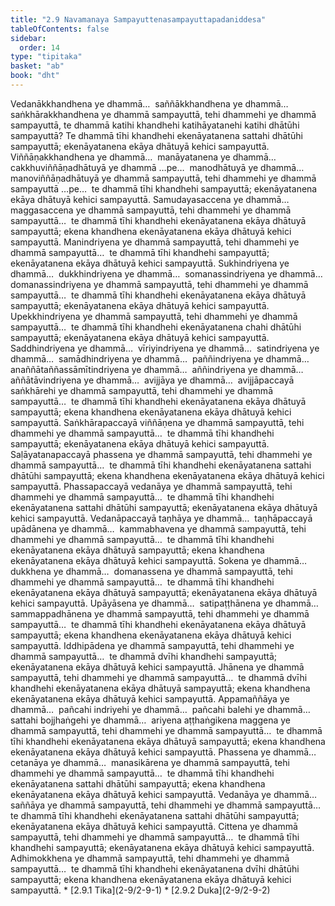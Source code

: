 ```yaml
---
title: "2.9 Navamanaya Sampayuttenasampayuttapadaniddesa"
tableOfContents: false
sidebar:
  order: 14
type: "tipitaka"
basket: "ab"
book: "dht"
---
```



<DynamicBreadcrumb />

<Division number="319" book="dht" bookNo="31" page="59">

<Paragraph number="405" book="dht">
Vedanākkhandhena ye dhammā…  saññākkhandhena ye dhammā…  saṅkhārakkhandhena ye dhammā sampayuttā, tehi dhammehi ye dhammā sampayuttā, te dhammā katihi khandhehi katihāyatanehi katihi dhātūhi sampayuttā? Te dhammā tīhi khandhehi ekenāyatanena sattahi dhātūhi sampayuttā; ekenāyatanena ekāya dhātuyā kehici sampayuttā.


</Paragraph>

</Division>
<Division number="320" book="dht" bookNo="31" page="59">

<Paragraph number="406" book="dht">
Viññāṇakkhandhena ye dhammā…  manāyatanena ye dhammā…  cakkhuviññāṇadhātuyā ye dhammā …pe…  manodhātuyā ye dhammā…  manoviññāṇadhātuyā ye dhammā sampayuttā, tehi dhammehi ye dhammā sampayuttā …pe…  te dhammā tīhi khandhehi sampayuttā; ekenāyatanena ekāya dhātuyā kehici sampayuttā.


</Paragraph>

</Division>
<Division number="321" book="dht" bookNo="31" page="59">

<Paragraph number="407" book="dht">
Samudayasaccena ye dhammā…  maggasaccena ye dhammā sampayuttā, tehi dhammehi ye dhammā sampayuttā…  te dhammā tīhi khandhehi ekenāyatanena ekāya dhātuyā sampayuttā; ekena khandhena ekenāyatanena ekāya dhātuyā kehici sampayuttā.


</Paragraph>

</Division>
<Division number="322" book="dht" bookNo="31" page="59">

<Paragraph number="408" book="dht">
Manindriyena ye dhammā sampayuttā, tehi dhammehi ye dhammā sampayuttā…  te dhammā tīhi khandhehi sampayuttā; ekenāyatanena ekāya dhātuyā kehici sampayuttā.


</Paragraph>

</Division>
<Division number="323" book="dht" bookNo="31" page="59">

<Paragraph number="409" book="dht">
Sukhindriyena ye dhammā…  dukkhindriyena ye dhammā…  somanassindriyena ye dhammā…  domanassindriyena ye dhammā sampayuttā, tehi dhammehi ye dhammā sampayuttā…  te dhammā tīhi khandhehi ekenāyatanena ekāya dhātuyā sampayuttā; ekenāyatanena ekāya dhātuyā kehici sampayuttā.


</Paragraph>

</Division>
<Division number="324" book="dht" bookNo="31" page="59">

<Paragraph number="410" book="dht">
Upekkhindriyena ye dhammā sampayuttā, tehi dhammehi ye dhammā sampayuttā…  te dhammā tīhi khandhehi ekenāyatanena chahi dhātūhi sampayuttā; ekenāyatanena ekāya dhātuyā kehici sampayuttā.


</Paragraph>

</Division>
<Division number="325" book="dht" bookNo="31" page="60">

<Paragraph number="411" book="dht">
Saddhindriyena ye dhammā…  vīriyindriyena ye dhammā…  satindriyena ye dhammā…  samādhindriyena ye dhammā…  paññindriyena ye dhammā…  anaññātaññassāmītindriyena ye dhammā…  aññindriyena ye dhammā…  aññātāvindriyena ye dhammā…  avijjāya ye dhammā…  avijjāpaccayā saṅkhārehi ye dhammā sampayuttā, tehi dhammehi ye dhammā sampayuttā…  te dhammā tīhi khandhehi ekenāyatanena ekāya dhātuyā sampayuttā; ekena khandhena ekenāyatanena ekāya dhātuyā kehici sampayuttā.


</Paragraph>

</Division>
<Division number="326" book="dht" bookNo="31" page="60">

<Paragraph number="412" book="dht">
Saṅkhārapaccayā viññāṇena ye dhammā sampayuttā, tehi dhammehi ye dhammā sampayuttā…  te dhammā tīhi khandhehi sampayuttā; ekenāyatanena ekāya dhātuyā kehici sampayuttā.


</Paragraph>

</Division>
<Division number="327" book="dht" bookNo="31" page="60">

<Paragraph number="413" book="dht">
Saḷāyatanapaccayā phassena ye dhammā sampayuttā, tehi dhammehi ye dhammā sampayuttā…  te dhammā tīhi khandhehi ekenāyatanena sattahi dhātūhi sampayuttā; ekena khandhena ekenāyatanena ekāya dhātuyā kehici sampayuttā.


</Paragraph>

</Division>
<Division number="328" book="dht" bookNo="31" page="60">

<Paragraph number="414" book="dht">
Phassapaccayā vedanāya ye dhammā sampayuttā, tehi dhammehi ye dhammā sampayuttā…  te dhammā tīhi khandhehi ekenāyatanena sattahi dhātūhi sampayuttā; ekenāyatanena ekāya dhātuyā kehici sampayuttā.


</Paragraph>

</Division>
<Division number="329" book="dht" bookNo="31" page="60">

<Paragraph number="415" book="dht">
Vedanāpaccayā taṇhāya ye dhammā…  taṇhāpaccayā upādānena ye dhammā…  kammabhavena ye dhammā sampayuttā, tehi dhammehi ye dhammā sampayuttā…  te dhammā tīhi khandhehi ekenāyatanena ekāya dhātuyā sampayuttā; ekena khandhena ekenāyatanena ekāya dhātuyā kehici sampayuttā.


</Paragraph>

</Division>
<Division number="330" book="dht" bookNo="31" page="60">

<Paragraph number="416" book="dht">
Sokena ye dhammā…  dukkhena ye dhammā…  domanassena ye dhammā sampayuttā, tehi dhammehi ye dhammā sampayuttā…  te dhammā tīhi khandhehi ekenāyatanena ekāya dhātuyā sampayuttā; ekenāyatanena ekāya dhātuyā kehici sampayuttā.


</Paragraph>

</Division>
<Division number="331" book="dht" bookNo="31" page="61">

<Paragraph number="417" book="dht">
Upāyāsena ye dhammā…  satipaṭṭhānena ye dhammā…  sammappadhānena ye dhammā sampayuttā, tehi dhammehi ye dhammā sampayuttā…  te dhammā tīhi khandhehi ekenāyatanena ekāya dhātuyā sampayuttā; ekena khandhena ekenāyatanena ekāya dhātuyā kehici sampayuttā.


</Paragraph>

</Division>
<Division number="332" book="dht" bookNo="31" page="61">

<Paragraph number="418" book="dht">
Iddhipādena ye dhammā sampayuttā, tehi dhammehi ye dhammā sampayuttā…  te dhammā dvīhi khandhehi sampayuttā; ekenāyatanena ekāya dhātuyā kehici sampayuttā.


</Paragraph>

</Division>
<Division number="333" book="dht" bookNo="31" page="61">

<Paragraph number="419" book="dht">
Jhānena ye dhammā sampayuttā, tehi dhammehi ye dhammā sampayuttā…  te dhammā dvīhi khandhehi ekenāyatanena ekāya dhātuyā sampayuttā; ekena khandhena ekenāyatanena ekāya dhātuyā kehici sampayuttā.


</Paragraph>

</Division>
<Division number="334" book="dht" bookNo="31" page="61">

<Paragraph number="420" book="dht">
Appamaññāya ye dhammā…  pañcahi indriyehi ye dhammā…  pañcahi balehi ye dhammā…  sattahi bojjhaṅgehi ye dhammā…  ariyena aṭṭhaṅgikena maggena ye dhammā sampayuttā, tehi dhammehi ye dhammā sampayuttā…  te dhammā tīhi khandhehi ekenāyatanena ekāya dhātuyā sampayuttā; ekena khandhena ekenāyatanena ekāya dhātuyā kehici sampayuttā.


</Paragraph>

</Division>
<Division number="335" book="dht" bookNo="31" page="61">

<Paragraph number="421" book="dht">
Phassena ye dhammā…  cetanāya ye dhammā…  manasikārena ye dhammā sampayuttā, tehi dhammehi ye dhammā sampayuttā…  te dhammā tīhi khandhehi ekenāyatanena sattahi dhātūhi sampayuttā; ekena khandhena ekenāyatanena ekāya dhātuyā kehici sampayuttā.


</Paragraph>

</Division>
<Division number="336" book="dht" bookNo="31" page="61">

<Paragraph number="422" book="dht">
Vedanāya ye dhammā…  saññāya ye dhammā sampayuttā, tehi dhammehi ye dhammā sampayuttā…  te dhammā tīhi khandhehi ekenāyatanena sattahi dhātūhi sampayuttā; ekenāyatanena ekāya dhātuyā kehici sampayuttā.


</Paragraph>

</Division>
<Division number="337" book="dht" bookNo="31" page="61">

<Paragraph number="423" book="dht">
Cittena ye dhammā sampayuttā, tehi dhammehi ye dhammā sampayuttā…  te dhammā tīhi khandhehi sampayuttā; ekenāyatanena ekāya dhātuyā kehici sampayuttā.


</Paragraph>

</Division>
<Division number="338" book="dht" bookNo="31" page="62">

<Paragraph number="424" book="dht">
Adhimokkhena ye dhammā sampayuttā, tehi dhammehi ye dhammā sampayuttā…  te dhammā tīhi khandhehi ekenāyatanena dvīhi dhātūhi sampayuttā; ekena khandhena ekenāyatanena ekāya dhātuyā kehici sampayuttā.

</Paragraph>
</Division>

<TableOfContents book="dht" section="2.9">
* [2.9.1 Tika](2-9/2-9-1)
* [2.9.2 Duka](2-9/2-9-2)
</TableOfContents>